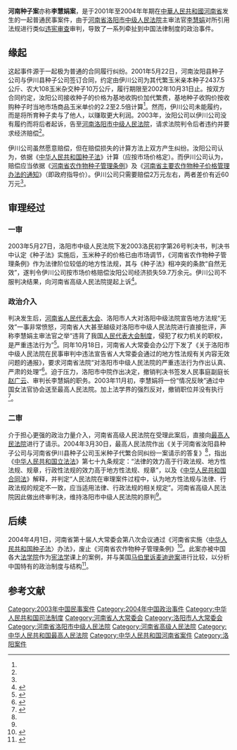 '''河南种子案'''亦称'''李慧娟案'''，是于2001年至2004年年期在[[中華人民共和國|中華人民共和國]][[河南省|河南省]]发生的一起普通民事案件，由于[[河南省|河南省]][[洛阳市中级人民法院|洛阳市中级人民法院]]主审法官[[李慧娟_(法官)|李慧娟]]对所引用法规进行类似[[违宪审查|违宪审查]]审判，导致了一系列牵扯到中国法律制度的政治事件。

== 缘起 ==
这起事件源于一起极为普通的合同履行纠纷。2001年5月22日，河南汝阳县种子公司与伊川县种子公司签订合同，约定由伊川公司为其代繁玉米亲本种子2437.5公斤、农大108玉米杂交种子10万公斤，履行期限至2002年10月31日止。按双方合同约定，汝阳公司接收种子的价格为基地收购价加代繁费，基地种子收购价按收购种子时当地市场商品玉米单价的2.2至2.5倍计算<ref name="b" />。然而，伊川公司未能履约，而是将所育种子卖与了他人，以赚取更大利润。2003年，汝阳公司以伊川公司没有履约而将后者起诉，告至[[河南|河南]][[洛阳市中级人民法院|洛阳市中级人民法院]]，请求法院判令后者违约并要求经济赔偿<ref name="a" />。

伊川公司虽然愿意赔偿，但在赔偿损失的计算方法上双方产生纠纷。汝阳公司认为，依据《[[中华人民共和国种子法|中华人民共和国种子法]]》计算（应按市场价格定）。而伊川公司认为，赔偿应当依据《[[河南省农作物种子管理条例|河南省农作物种子管理条例]]》及《[[河南省主要农作物种子价格管理办法的通知|河南省主要农作物种子价格管理办法的通知]]》（即政府指导价）。伊川公司只需要赔偿2万元左右，两者差价有近60万元<ref name="a" />。

== 审理经过 ==
=== 一审 ===
2003年5月27日，洛阳市中级人民法院下发2003洛民初字第26号判决书，判决书中认定《种子法》实施后，玉米种子的价格已由市场调节，《河南省农作物种子管理条例》作为法律阶位较低的地方性法规，其与《种子法》相冲突的条款“自然无效”，遂判令伊川公司按市场价格赔偿汝阳公司经济损失59.7万余元。伊川公司不服判决结果，向河南省高级人民法院提起上诉<ref name="a">{{cite news|title=案例6  “种子”案引发法律法规冲撞|url=http://www.crup.com.cn/UploadFiles/bookavr/D1067/html/case06.htm|accessdate=2013-07-05|newspaper=中国人民大学出版社|archive-url=https://web.archive.org/web/20160304210131/http://www.crup.com.cn/UploadFiles/bookavr/D1067/html/case06.htm|archive-date=2016-03-04|dead-url=yes}}</ref>。

=== 政治介入 ===
判决发生后，[[河南省人民代表大会|河南省人民代表大会]]、洛阳市人大对洛阳中级法院宣告地方法规“无效”一事非常愤怒，河南省人大甚至越级对洛阳市中级人民法院进行直接批评，声称李慧娟主审法官之举“违背了我国[[人民代表大会制度|人民代表大会制度]]，侵犯了权力机关的职权，是严重违法行为”<ref>{{cite news|author=韩俊杰|title=河南李慧娟事件再起波澜 宣称省人大一条例部分无效的法官未被撤职|url=http://zqb.cyol.com/gb/zqb/2004-02/06/content_813990.htm|accessdate=2013-07-05|newspaper=中国青年报|date=2004年2月6日|deadurl=yes|archiveurl=https://web.archive.org/web/20161117031625/http://zqb.cyol.com/gb/zqb/2004-02/06/content_813990.htm|archivedate=2016年11月17日|df=}}</ref>。同年10月18日，河南省人大常委会办公厅下发了《关于洛阳市中级人民法院在民事审判中违法宣告省人大常委会通过的地方性法规有关内容无效问题的通报》，要求河南省法院“对洛阳市中级人民法院的严重违法行为作出认真、严肃的处理”<ref name="b">{{cite news|title=经济法案平台：“种子”案引发法律法规大冲撞|url=http://news.sina.com.cn/c/2003-11-29/10151213496s.shtml|accessdate=2013-07-05|newspaper=工人日报天讯在线|date=2003年11月29日|archive-date=2016-03-04|archive-url=https://web.archive.org/web/20160304214642/http://news.sina.com.cn/c/2003-11-29/10151213496s.shtml|dead-url=no}}</ref>。迫于压力，洛阳市中院作出决定，撤销判决书签发人民事庭副庭长[[赵广云|赵广云]]、审判长李慧娟的职务。2003年11月初，李慧娟将一份“情况反映”通过中国女法官协会送至最高人民法院。加上法学界的强烈反对，撤销职位并没有执行<ref>{{cite news|title=四律师上书人大 请审河南省农作物种子管理条例|url=http://news.qq.com/a/20031120/000132.htm|accessdate=2013-07-05|newspaper=腾讯网}}</ref>。

=== 二审 ===
介于担心更强的政治力量介入，河南省高级人民法院在受理此案后，直接向[[中华人民共和国最高人民法院|最高人民法院]]进行了请示。2004年3月30日，最高人民法院作出《关于河南省汝阳县种子公司与河南省伊川县种子公司玉米种子代繁合同纠纷一案请示的答复》<ref name="b" />，指出《[[中华人民共和国立法法|中华人民共和国立法法]]》第七十九条规定：“法律的效力高于行政法规、地方性法规、规章，行政性法规的效力高于地方性法规、规章”，以及《[[中华人民共和国合同法|中华人民共和国合同法]]》解释，并判定“人民法院在审理案件过程中，认为地方性法规与法律、行政法规的规定不一致，应当适用法律、行政法规的相关规定”。河南省高级人民法院因此做出终审判决，维持洛阳市中级人民法院的原判<ref name="b" />。

== 后续 ==
2004年4月1日，河南省第十届人大常委会第八次会议通过《河南省实施〈[[中华人民共和国种子法|中华人民共和国种子法]]〉办法》，废止《河南省农作物种子管理条例》<ref>{{cite news |title = 中国首次启动违宪审查机制 |url = http://news.sohu.com/2004/06/19/45/news220614505.shtml |accessdate = 2013-07-05 |website = 搜狐网 |archive-date = 2016-03-05 |archive-url = https://web.archive.org/web/20160305080000/http://news.sohu.com/2004/06/19/45/news220614505.shtml |dead-url = no }}</ref>。此案亦被中国各大[[法学院|法学院]]作为[[宪法学|宪法学]]课上的案例，并与美国[[马伯里诉麦迪逊案|马伯里诉麦迪逊案]]进行比较，以分析中国特有的政治制度与结构<ref>{{cite web|title =河南种子案|url =http://pub.aufe.edu.cn/wwwroot/fxyxfx/jxal/263898.shtml|accessdate =2013-07-05|work =宪法学-安徽师范大学|archive-date =2015-06-05|archive-url =https://web.archive.org/web/20150605120705/http://pub.aufe.edu.cn/wwwroot/fxyxfx/jxal/263898.shtml|dead-url =yes}}</ref>。

== 参考文献 ==
{{Reflist}}

[[Category:2003年中国民事案件|Category:2003年中国民事案件]]
[[Category:2004年中国政治事件|Category:2004年中国政治事件]]
[[Category:中华人民共和国司法制度|Category:中华人民共和国司法制度]]
[[Category:河南省人大常委会|Category:河南省人大常委会]]
[[Category:洛阳市人大常委会|Category:洛阳市人大常委会]]
[[Category:河南省洛阳市中级人民法院|Category:河南省洛阳市中级人民法院]]
[[Category:河南省高级人民法院|Category:河南省高级人民法院]]
[[Category:中华人民共和国最高人民法院|Category:中华人民共和国最高人民法院]]
[[Category:中华人民共和国河南省案件|Category:中华人民共和国河南省案件]]
[[Category:洛阳案件|Category:洛阳案件]]